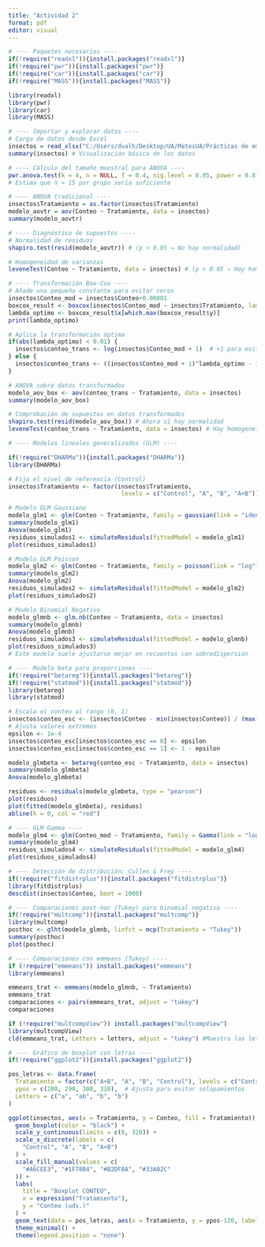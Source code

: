 ```yaml
---
title: "Actividad 2"
format: pdf
editor: visual
---
```


```r
# ---- Paquetes necesarios ----
if(!require("readxl")){install.packages("readxl")}
if(!require("pwr")){install.packages("pwr")}
if(!require("car")){install.packages("car")}
if(!require("MASS")){install.packages("MASS")}

library(readxl)
library(pwr)
library(car)
library(MASS)

# ---- Importar y explorar datos ----
# Carga de datos desde Excel
insectos = read_xlsx("C:/Users/dvalh/Desktop/UA/MatesUA/Prácticas de empresa + privado/Actividades 1 a 3/Actividad 2/capturas_insectos_.xlsx")
summary(insectos) # Visualización básica de los datos

# ---- Cálculo del tamaño muestral para ANOVA ----
pwr.anova.test(k = 4, n = NULL, f = 0.4, sig.level = 0.05, power = 0.8)
# Estima que n ≈ 15 por grupo sería suficiente

# ---- ANOVA tradicional ----
insectos$Tratamiento = as.factor(insectos$Tratamiento)
modelo_aovtr = aov(Conteo ~ Tratamiento, data = insectos)
summary(modelo_aovtr)

# ---- Diagnóstico de supuestos ----
# Normalidad de residuos
shapiro.test(resid(modelo_aovtr)) # (p < 0.05 → No hay normalidad)

# Homogeneidad de varianzas
leveneTest(Conteo ~ Tratamiento, data = insectos) # (p > 0.05 → Hay homogeneidad)

# ---- Transformación Box-Cox ----
# Añade una pequeña constante para evitar ceros
insectos$Conteo_mod = insectos$Conteo+0.00001
boxcox_result <- boxcox(insectos$Conteo_mod ~ insectos$Tratamiento, lambda = seq(-4, 4, 0.1))
lambda_optimo <- boxcox_result$x[which.max(boxcox_result$y)]
print(lambda_optimo)

# Aplica la transformación óptima
if(abs(lambda_optimo) < 0.01) {
  insectos$conteo_trans <- log(insectos$Conteo_mod + 1)  # +1 para evitar log(0)
} else {
  insectos$conteo_trans <- ((insectos$Conteo_mod + 1)^lambda_optimo - 1)/lambda_optimo
}

# ANOVA sobre datos transformados
modelo_aov_box <- aov(conteo_trans ~ Tratamiento, data = insectos)
summary(modelo_aov_box)

# Comprobación de supuestos en datos transformados
shapiro.test(resid(modelo_aov_box)) # Ahora sí hay normalidad
leveneTest(conteo_trans ~ Tratamiento, data = insectos) # Hay homogeneidad

# ---- Modelos lineales generalizados (GLM) ----

if(!require("DHARMa")){install.packages("DHARMa")}
library(DHARMa)

# Fija el nivel de referencia (Control)
insectos$Tratamiento <- factor(insectos$Tratamiento,
                                levels = c("Control", "A", "B", "A+B"))

# Modelo GLM Gaussiano
modelo_glm1 <- glm(Conteo ~ Tratamiento, family = gaussian(link = "identity"), data = insectos)
summary(modelo_glm1)
Anova(modelo_glm1)
residuos_simulados1 <- simulateResiduals(fittedModel = modelo_glm1)
plot(residuos_simulados1)

# Modelo GLM Poisson
modelo_glm2 <- glm(Conteo ~ Tratamiento, family = poisson(link = "log"), data = insectos)
summary(modelo_glm2)
Anova(modelo_glm2)
residuos_simulados2 <- simulateResiduals(fittedModel = modelo_glm2)
plot(residuos_simulados2)

# Modelo Binomial Negativo
modelo_glmnb <- glm.nb(Conteo ~ Tratamiento, data = insectos)
summary(modelo_glmnb)
Anova(modelo_glmnb)
residuos_simulados3 <- simulateResiduals(fittedModel = modelo_glmnb)
plot(residuos_simulados3)
# Este modelo suele ajustarse mejor en recuentos con sobredispersión

# ---- Modelo beta para proporciones ----
if(!require("betareg")){install.packages("betareg")}
if(!require("statmod")){install.packages("statmod")}
library(betareg)
library(statmod)

# Escala el conteo al rango (0, 1)
insectos$conteo_esc <- (insectos$Conteo - min(insectos$Conteo)) / (max(insectos$Conteo) - min(insectos$Conteo))
# Ajusta valores extremos
epsilon <- 1e-4
insectos$conteo_esc[insectos$conteo_esc == 0] <- epsilon
insectos$conteo_esc[insectos$conteo_esc == 1] <- 1 - epsilon

modelo_glmbeta <- betareg(conteo_esc ~ Tratamiento, data = insectos)
summary(modelo_glmbeta)
Anova(modelo_glmbeta)

residuos <- residuals(modelo_glmbeta, type = "pearson")
plot(residuos)
plot(fitted(modelo_glmbeta), residuos)
abline(h = 0, col = "red")

# ---- GLM Gamma ----
modelo_glm4 <- glm(Conteo_mod ~ Tratamiento, family = Gamma(link = "log"), data = insectos)
summary(modelo_glm4)
residuos_simulados4 <- simulateResiduals(fittedModel = modelo_glm4)
plot(residuos_simulados4)

# ---- Detección de distribución: Cullen & Frey ----
if(!require("fitdistrplus")){install.packages("fitdistrplus")}
library(fitdistrplus)
descdist(insectos$Conteo, boot = 1000)

# ---- Comparaciones post-hoc (Tukey) para binomial negativa ----
if(!require("multcomp")){install.packages("multcomp")}
library(multcomp)
posthoc <- glht(modelo_glmnb, linfct = mcp(Tratamiento = "Tukey"))
summary(posthoc)
plot(posthoc)

# ---- Comparaciones con emmeans (Tukey) ----
if (!require("emmeans")) install.packages("emmeans")
library(emmeans)

emmeans_trat <- emmeans(modelo_glmnb, ~ Tratamiento)
emmeans_trat
comparaciones <- pairs(emmeans_trat, adjust = "tukey")
comparaciones

if (!require("multcompView")) install.packages("multcompView")
library(multcompView)
cld(emmeans_trat, Letters = letters, adjust = "tukey") #Muestra las letras para las medias

# ---- Gráfico de boxplot con letras ----
if(!require("ggplot2")){install.packages("ggplot2")}

pos_letras <- data.frame(
  Tratamiento = factor(c("A+B", "A", "B", "Control"), levels = c("Control", "A", "B", "A+B")),
  ypos = c(280, 290, 300, 310),  # Ajusta para evitar solapamientos
  Letters = c("a", "ab", "b", "b")
)

ggplot(insectos, aes(x = Tratamiento, y = Conteo, fill = Tratamiento)) +
  geom_boxplot(color = "black") +
  scale_y_continuous(limits = c(0, 320)) +
  scale_x_discrete(labels = c(
    "Control", "A", "B", "A+B")
  ) +
  scale_fill_manual(values = c(
    "#A6CEE3", "#1F78B4", "#B2DF8A", "#33A02C"
  )) +
  labs(
    title = "Boxplot CONTEO",
    x = expression("Tratamiento"),
    y = "Conteo (uds.)"
  ) +
  geom_text(data = pos_letras, aes(x = Tratamiento, y = ypos-120, label = Letters), size = 5) +
  theme_minimal() +
  theme(legend.position = "none")
```

